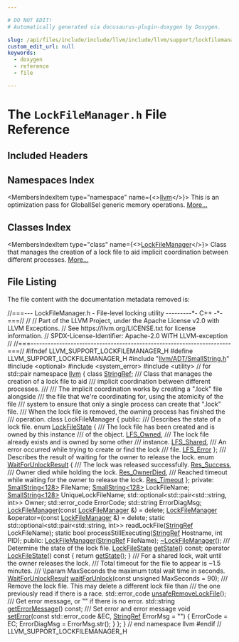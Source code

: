 ```yaml
---

# DO NOT EDIT!
# Automatically generated via docusaurus-plugin-doxygen by Doxygen.

slug: /api/files/include/include/llvm/include/llvm/support/lockfilemanager-h
custom_edit_url: null
keywords:
  - doxygen
  - reference
  - file

---
```





# The `LockFileManager.h` File Reference

<DoxygenPage pluginConfig={pluginConfig}>



## Included Headers

<IncludesList>
<IncludesListItem
  filePath="llvm/ADT/SmallString.h"
  permalink="/docs/api/files/include/include/llvm/include/llvm/adt/smallstring-h"
  isLocal="true" />
<IncludesListItem
  filePath="optional"
  permalink=""
  isLocal="false" />
<IncludesListItem
  filePath="system_error"
  permalink=""
  isLocal="false" />
<IncludesListItem
  filePath="utility"
  permalink=""
  isLocal="false" />
</IncludesList>

## Namespaces Index

<MembersIndex>

<MembersIndexItem
  type="namespace"
  name={<><a href="/docs/api/namespaces/llvm">llvm</a></>}>
This is an optimization pass for GlobalISel generic memory operations. <a href="/docs/api/namespaces/llvm/#details">More...</a>
</MembersIndexItem>

</MembersIndex>

## Classes Index

<MembersIndex>

<MembersIndexItem
  type="class"
  name={<><a href="/docs/api/classes/llvm/lockfilemanager">LockFileManager</a></>}>
Class that manages the creation of a lock file to aid implicit coordination between different processes. <a href="/docs/api/classes/llvm/lockfilemanager/#details">More...</a>
</MembersIndexItem>

</MembersIndex>


## File Listing

The file content with the documentation metadata removed is:

<ProgramListing>

<Link id="l00001" /><CodeLine lineNumber="1"><Highlight kind="comment">//===--- LockFileManager.h - File-level locking utility ---------&#42;- C++ -&#42;-===//</Highlight><Highlight kind="normal"></Highlight></CodeLine>
<Link id="l00002" /><CodeLine lineNumber="2"><Highlight kind="normal"></Highlight><Highlight kind="comment">//</Highlight><Highlight kind="normal"></Highlight></CodeLine>
<Link id="l00003" /><CodeLine lineNumber="3"><Highlight kind="normal"></Highlight><Highlight kind="comment">// Part of the LLVM Project, under the Apache License v2.0 with LLVM Exceptions.</Highlight><Highlight kind="normal"></Highlight></CodeLine>
<Link id="l00004" /><CodeLine lineNumber="4"><Highlight kind="normal"></Highlight><Highlight kind="comment">// See https://llvm.org/LICENSE.txt for license information.</Highlight><Highlight kind="normal"></Highlight></CodeLine>
<Link id="l00005" /><CodeLine lineNumber="5"><Highlight kind="normal"></Highlight><Highlight kind="comment">// SPDX-License-Identifier: Apache-2.0 WITH LLVM-exception</Highlight><Highlight kind="normal"></Highlight></CodeLine>
<Link id="l00006" /><CodeLine lineNumber="6"><Highlight kind="normal"></Highlight><Highlight kind="comment">//</Highlight><Highlight kind="normal"></Highlight></CodeLine>
<Link id="l00007" /><CodeLine lineNumber="7"><Highlight kind="normal"></Highlight><Highlight kind="comment">//===----------------------------------------------------------------------===//</Highlight><Highlight kind="normal"></Highlight></CodeLine>
<Link id="l00008" /><CodeLine lineNumber="8"><Highlight kind="normal"></Highlight><Highlight kind="preprocessor">#ifndef LLVM&#95;SUPPORT&#95;LOCKFILEMANAGER&#95;H</Highlight><Highlight kind="normal"></Highlight></CodeLine>
<Link id="l00009" /><CodeLine lineNumber="9"><Highlight kind="normal"></Highlight><Highlight kind="preprocessor">#define LLVM&#95;SUPPORT&#95;LOCKFILEMANAGER&#95;H</Highlight><Highlight kind="normal"></Highlight></CodeLine>
<Link id="l00010" /><CodeLine lineNumber="10"><Highlight kind="normal"></Highlight></CodeLine>
<Link id="l00011" /><CodeLine lineNumber="11"><Highlight kind="normal"></Highlight><Highlight kind="preprocessor">#include &quot;<a href="/docs/api/files/include/include/llvm/include/llvm/adt/smallstring-h">llvm/ADT/SmallString.h</a>&quot;</Highlight><Highlight kind="normal"></Highlight></CodeLine>
<Link id="l00012" /><CodeLine lineNumber="12"><Highlight kind="normal"></Highlight><Highlight kind="preprocessor">#include &lt;optional&gt;</Highlight><Highlight kind="normal"></Highlight></CodeLine>
<Link id="l00013" /><CodeLine lineNumber="13"><Highlight kind="normal"></Highlight><Highlight kind="preprocessor">#include &lt;system&#95;error&gt;</Highlight><Highlight kind="normal"></Highlight></CodeLine>
<Link id="l00014" /><CodeLine lineNumber="14"><Highlight kind="normal"></Highlight><Highlight kind="preprocessor">#include &lt;utility&gt;</Highlight><Highlight kind="normal"> </Highlight><Highlight kind="comment">// for std::pair</Highlight><Highlight kind="normal"></Highlight></CodeLine>
<Link id="l00015" /><CodeLine lineNumber="15"><Highlight kind="normal"></Highlight></CodeLine>
<Link id="l00016" /><CodeLine lineNumber="16"><Highlight kind="normal"></Highlight><Highlight kind="keyword">namespace </Highlight><Highlight kind="normal"><a href="/docs/api/namespaces/llvm">llvm</a> &#123;</Highlight></CodeLine>
<Link id="l00017" /><CodeLine lineNumber="17"><Highlight kind="normal"></Highlight><Highlight kind="keyword">class </Highlight><Highlight kind="normal"><a href="/docs/api/classes/llvm/stringref">StringRef</a>;</Highlight></CodeLine>
<Link id="l00018" /><CodeLine lineNumber="18"><Highlight kind="normal"></Highlight><Highlight kind="comment"></Highlight></CodeLine>
<Link id="l00019" /><CodeLine lineNumber="19"><Highlight kind="comment">/// Class that manages the creation of a lock file to aid</Highlight></CodeLine>
<Link id="l00020" /><CodeLine lineNumber="20"><Highlight kind="comment">/// implicit coordination between different processes.</Highlight></CodeLine>
<Link id="l00021" /><CodeLine lineNumber="21"><Highlight kind="comment">///</Highlight></CodeLine>
<Link id="l00022" /><CodeLine lineNumber="22"><Highlight kind="comment">/// The implicit coordination works by creating a &quot;.lock&quot; file alongside</Highlight></CodeLine>
<Link id="l00023" /><CodeLine lineNumber="23"><Highlight kind="comment">/// the file that we&#39;re coordinating for, using the atomicity of the file</Highlight></CodeLine>
<Link id="l00024" /><CodeLine lineNumber="24"><Highlight kind="comment">/// system to ensure that only a single process can create that &quot;.lock&quot; file.</Highlight></CodeLine>
<Link id="l00025" /><CodeLine lineNumber="25"><Highlight kind="comment">/// When the lock file is removed, the owning process has finished the</Highlight></CodeLine>
<Link id="l00026" /><CodeLine lineNumber="26"><Highlight kind="comment">/// operation.</Highlight><Highlight kind="normal"></Highlight></CodeLine>
<Link id="l00027" /><CodeLine lineNumber="27" lineLink="/docs/api/classes/llvm/lockfilemanager"><Highlight kind="normal"></Highlight><Highlight kind="keyword">class </Highlight><Highlight kind="normal">LockFileManager &#123;</Highlight></CodeLine>
<Link id="l00028" /><CodeLine lineNumber="28"><Highlight kind="normal"></Highlight><Highlight kind="keyword">public</Highlight><Highlight kind="normal">:</Highlight><Highlight kind="comment"></Highlight></CodeLine>
<Link id="l00029" /><CodeLine lineNumber="29"><Highlight kind="comment">  /// Describes the state of a lock file.</Highlight><Highlight kind="normal"></Highlight></CodeLine>
<Link id="l00030" /><CodeLine lineNumber="30" lineLink="/docs/api/classes/llvm/lockfilemanager/#a1fcefc1a8c747197b9ee8b5e99d732fc"><Highlight kind="normal">  </Highlight><Highlight kind="keyword">enum</Highlight><Highlight kind="normal"> <a href="/docs/api/classes/llvm/lockfilemanager/#a1fcefc1a8c747197b9ee8b5e99d732fc">LockFileState</a> &#123;</Highlight><Highlight kind="comment"></Highlight></CodeLine>
<Link id="l00031" /><CodeLine lineNumber="31"><Highlight kind="comment">    /// The lock file has been created and is owned by this instance</Highlight></CodeLine>
<Link id="l00032" /><CodeLine lineNumber="32"><Highlight kind="comment">    /// of the object.</Highlight><Highlight kind="normal"></Highlight></CodeLine>
<Link id="l00033" /><CodeLine lineNumber="33" lineLink="/docs/api/classes/llvm/lockfilemanager/#a1fcefc1a8c747197b9ee8b5e99d732fca78582d1ab0d9e0abbed2abbea232f529"><Highlight kind="normal">    <a href="/docs/api/classes/llvm/lockfilemanager/#a1fcefc1a8c747197b9ee8b5e99d732fca78582d1ab0d9e0abbed2abbea232f529">LFS&#95;Owned</a>,</Highlight><Highlight kind="comment"></Highlight></CodeLine>
<Link id="l00034" /><CodeLine lineNumber="34"><Highlight kind="comment">    /// The lock file already exists and is owned by some other</Highlight></CodeLine>
<Link id="l00035" /><CodeLine lineNumber="35"><Highlight kind="comment">    /// instance.</Highlight><Highlight kind="normal"></Highlight></CodeLine>
<Link id="l00036" /><CodeLine lineNumber="36" lineLink="/docs/api/classes/llvm/lockfilemanager/#a1fcefc1a8c747197b9ee8b5e99d732fcabfd64c399ca341b115a17cf25bf161a2"><Highlight kind="normal">    <a href="/docs/api/classes/llvm/lockfilemanager/#a1fcefc1a8c747197b9ee8b5e99d732fcabfd64c399ca341b115a17cf25bf161a2">LFS&#95;Shared</a>,</Highlight><Highlight kind="comment"></Highlight></CodeLine>
<Link id="l00037" /><CodeLine lineNumber="37"><Highlight kind="comment">    /// An error occurred while trying to create or find the lock</Highlight></CodeLine>
<Link id="l00038" /><CodeLine lineNumber="38"><Highlight kind="comment">    /// file.</Highlight><Highlight kind="normal"></Highlight></CodeLine>
<Link id="l00039" /><CodeLine lineNumber="39" lineLink="/docs/api/classes/llvm/lockfilemanager/#a1fcefc1a8c747197b9ee8b5e99d732fca5efdb4b665559526df56fb2634198440"><Highlight kind="normal">    <a href="/docs/api/classes/llvm/lockfilemanager/#a1fcefc1a8c747197b9ee8b5e99d732fca5efdb4b665559526df56fb2634198440">LFS&#95;Error</a></Highlight></CodeLine>
<Link id="l00040" /><CodeLine lineNumber="40"><Highlight kind="normal">  &#125;;</Highlight></CodeLine>
<Link id="l00041" /><CodeLine lineNumber="41"><Highlight kind="normal"></Highlight><Highlight kind="comment"></Highlight></CodeLine>
<Link id="l00042" /><CodeLine lineNumber="42"><Highlight kind="comment">  /// Describes the result of waiting for the owner to release the lock.</Highlight><Highlight kind="normal"></Highlight></CodeLine>
<Link id="l00043" /><CodeLine lineNumber="43" lineLink="/docs/api/classes/llvm/lockfilemanager/#a9973b06ec4b8e2f93a9308b85c1b8b30"><Highlight kind="normal">  </Highlight><Highlight kind="keyword">enum</Highlight><Highlight kind="normal"> <a href="/docs/api/classes/llvm/lockfilemanager/#a9973b06ec4b8e2f93a9308b85c1b8b30">WaitForUnlockResult</a> &#123;</Highlight><Highlight kind="comment"></Highlight></CodeLine>
<Link id="l00044" /><CodeLine lineNumber="44"><Highlight kind="comment">    /// The lock was released successfully.</Highlight><Highlight kind="normal"></Highlight></CodeLine>
<Link id="l00045" /><CodeLine lineNumber="45" lineLink="/docs/api/classes/llvm/lockfilemanager/#a9973b06ec4b8e2f93a9308b85c1b8b30a213a07aec4e7e7d016b3bd594daf9cc5"><Highlight kind="normal">    <a href="/docs/api/classes/llvm/lockfilemanager/#a9973b06ec4b8e2f93a9308b85c1b8b30a213a07aec4e7e7d016b3bd594daf9cc5">Res&#95;Success</a>,</Highlight><Highlight kind="comment"></Highlight></CodeLine>
<Link id="l00046" /><CodeLine lineNumber="46"><Highlight kind="comment">    /// Owner died while holding the lock.</Highlight><Highlight kind="normal"></Highlight></CodeLine>
<Link id="l00047" /><CodeLine lineNumber="47" lineLink="/docs/api/classes/llvm/lockfilemanager/#a9973b06ec4b8e2f93a9308b85c1b8b30ae933c5a1f2e505b61d59df1e3937adef"><Highlight kind="normal">    <a href="/docs/api/classes/llvm/lockfilemanager/#a9973b06ec4b8e2f93a9308b85c1b8b30ae933c5a1f2e505b61d59df1e3937adef">Res&#95;OwnerDied</a>,</Highlight><Highlight kind="comment"></Highlight></CodeLine>
<Link id="l00048" /><CodeLine lineNumber="48"><Highlight kind="comment">    /// Reached timeout while waiting for the owner to release the lock.</Highlight><Highlight kind="normal"></Highlight></CodeLine>
<Link id="l00049" /><CodeLine lineNumber="49" lineLink="/docs/api/classes/llvm/lockfilemanager/#a9973b06ec4b8e2f93a9308b85c1b8b30a2b00d68ed92fa7423fd1e18f31945d53"><Highlight kind="normal">    <a href="/docs/api/classes/llvm/lockfilemanager/#a9973b06ec4b8e2f93a9308b85c1b8b30a2b00d68ed92fa7423fd1e18f31945d53">Res&#95;Timeout</a></Highlight></CodeLine>
<Link id="l00050" /><CodeLine lineNumber="50"><Highlight kind="normal">  &#125;;</Highlight></CodeLine>
<Link id="l00051" /><CodeLine lineNumber="51"><Highlight kind="normal"></Highlight></CodeLine>
<Link id="l00052" /><CodeLine lineNumber="52"><Highlight kind="normal"></Highlight><Highlight kind="keyword">private</Highlight><Highlight kind="normal">:</Highlight></CodeLine>
<Link id="l00053" /><CodeLine lineNumber="53"><Highlight kind="normal">  <a href="/docs/api/classes/llvm/smallstring">SmallString&lt;128&gt;</a> FileName;</Highlight></CodeLine>
<Link id="l00054" /><CodeLine lineNumber="54"><Highlight kind="normal">  <a href="/docs/api/classes/llvm/smallstring">SmallString&lt;128&gt;</a> LockFileName;</Highlight></CodeLine>
<Link id="l00055" /><CodeLine lineNumber="55"><Highlight kind="normal">  <a href="/docs/api/classes/llvm/smallstring">SmallString&lt;128&gt;</a> UniqueLockFileName;</Highlight></CodeLine>
<Link id="l00056" /><CodeLine lineNumber="56"><Highlight kind="normal"></Highlight></CodeLine>
<Link id="l00057" /><CodeLine lineNumber="57"><Highlight kind="normal">  std::optional&lt;std::pair&lt;std::string, int&gt;&gt; Owner;</Highlight></CodeLine>
<Link id="l00058" /><CodeLine lineNumber="58"><Highlight kind="normal">  std::error&#95;code ErrorCode;</Highlight></CodeLine>
<Link id="l00059" /><CodeLine lineNumber="59"><Highlight kind="normal">  std::string ErrorDiagMsg;</Highlight></CodeLine>
<Link id="l00060" /><CodeLine lineNumber="60"><Highlight kind="normal"></Highlight></CodeLine>
<Link id="l00061" /><CodeLine lineNumber="61"><Highlight kind="normal">  <a href="/docs/api/classes/llvm/lockfilemanager">LockFileManager</a>(</Highlight><Highlight kind="keyword">const</Highlight><Highlight kind="normal"> <a href="/docs/api/classes/llvm/lockfilemanager">LockFileManager</a> &amp;) = </Highlight><Highlight kind="keyword">delete</Highlight><Highlight kind="normal">;</Highlight></CodeLine>
<Link id="l00062" /><CodeLine lineNumber="62"><Highlight kind="normal">  <a href="/docs/api/classes/llvm/lockfilemanager">LockFileManager</a> &amp;operator=(</Highlight><Highlight kind="keyword">const</Highlight><Highlight kind="normal"> <a href="/docs/api/classes/llvm/lockfilemanager">LockFileManager</a> &amp;) = </Highlight><Highlight kind="keyword">delete</Highlight><Highlight kind="normal">;</Highlight></CodeLine>
<Link id="l00063" /><CodeLine lineNumber="63"><Highlight kind="normal"></Highlight></CodeLine>
<Link id="l00064" /><CodeLine lineNumber="64"><Highlight kind="normal">  </Highlight><Highlight kind="keyword">static</Highlight><Highlight kind="normal"> std::optional&lt;std::pair&lt;std::string, int&gt;&gt;</Highlight></CodeLine>
<Link id="l00065" /><CodeLine lineNumber="65"><Highlight kind="normal">  readLockFile(<a href="/docs/api/classes/llvm/stringref">StringRef</a> LockFileName);</Highlight></CodeLine>
<Link id="l00066" /><CodeLine lineNumber="66"><Highlight kind="normal"></Highlight></CodeLine>
<Link id="l00067" /><CodeLine lineNumber="67"><Highlight kind="normal">  </Highlight><Highlight kind="keyword">static</Highlight><Highlight kind="normal"> </Highlight><Highlight kind="keywordtype">bool</Highlight><Highlight kind="normal"> processStillExecuting(<a href="/docs/api/classes/llvm/stringref">StringRef</a> Hostname, </Highlight><Highlight kind="keywordtype">int</Highlight><Highlight kind="normal"> PID);</Highlight></CodeLine>
<Link id="l00068" /><CodeLine lineNumber="68"><Highlight kind="normal"></Highlight></CodeLine>
<Link id="l00069" /><CodeLine lineNumber="69"><Highlight kind="normal"></Highlight><Highlight kind="keyword">public</Highlight><Highlight kind="normal">:</Highlight></CodeLine>
<Link id="l00070" /><CodeLine lineNumber="70"><Highlight kind="normal"></Highlight></CodeLine>
<Link id="l00071" /><CodeLine lineNumber="71"><Highlight kind="normal">  <a href="/docs/api/classes/llvm/lockfilemanager">LockFileManager</a>(<a href="/docs/api/classes/llvm/stringref">StringRef</a> FileName);</Highlight></CodeLine>
<Link id="l00072" /><CodeLine lineNumber="72"><Highlight kind="normal">  <a href="/docs/api/classes/llvm/lockfilemanager/#a12291e21b11c09c114c05a7225bb0812">~LockFileManager</a>();</Highlight></CodeLine>
<Link id="l00073" /><CodeLine lineNumber="73"><Highlight kind="normal"></Highlight><Highlight kind="comment"></Highlight></CodeLine>
<Link id="l00074" /><CodeLine lineNumber="74"><Highlight kind="comment">  /// Determine the state of the lock file.</Highlight><Highlight kind="normal"></Highlight></CodeLine>
<Link id="l00075" /><CodeLine lineNumber="75"><Highlight kind="normal">  <a href="/docs/api/classes/llvm/lockfilemanager/#a1fcefc1a8c747197b9ee8b5e99d732fc">LockFileState</a> <a href="/docs/api/classes/llvm/lockfilemanager/#ae2a81443bc8265b761544ed8d58cd391">getState</a>() </Highlight><Highlight kind="keyword">const</Highlight><Highlight kind="normal">;</Highlight></CodeLine>
<Link id="l00076" /><CodeLine lineNumber="76"><Highlight kind="normal"></Highlight></CodeLine>
<Link id="l00077" /><CodeLine lineNumber="77" lineLink="/docs/api/classes/llvm/lockfilemanager/#a2d524267ff5db7badda8ff1bfbe5a30f"><Highlight kind="normal">  </Highlight><Highlight kind="keyword">operator</Highlight><Highlight kind="normal"> <a href="/docs/api/classes/llvm/lockfilemanager/#a1fcefc1a8c747197b9ee8b5e99d732fc">LockFileState</a>()</Highlight><Highlight kind="keyword"> const </Highlight><Highlight kind="normal">&#123; </Highlight><Highlight kind="keywordflow">return</Highlight><Highlight kind="normal"> <a href="/docs/api/classes/llvm/lockfilemanager/#ae2a81443bc8265b761544ed8d58cd391">getState</a>(); &#125;</Highlight></CodeLine>
<Link id="l00078" /><CodeLine lineNumber="78"><Highlight kind="normal"></Highlight><Highlight kind="comment"></Highlight></CodeLine>
<Link id="l00079" /><CodeLine lineNumber="79"><Highlight kind="comment">  /// For a shared lock, wait until the owner releases the lock.</Highlight></CodeLine>
<Link id="l00080" /><CodeLine lineNumber="80"><Highlight kind="comment">  /// Total timeout for the file to appear is ~1.5 minutes.</Highlight></CodeLine>
<Link id="l00081" /><CodeLine lineNumber="81"><Highlight kind="comment">  /// \\param MaxSeconds the maximum total wait time in seconds.</Highlight><Highlight kind="normal"></Highlight></CodeLine>
<Link id="l00082" /><CodeLine lineNumber="82"><Highlight kind="normal">  <a href="/docs/api/classes/llvm/lockfilemanager/#a9973b06ec4b8e2f93a9308b85c1b8b30">WaitForUnlockResult</a> <a href="/docs/api/classes/llvm/lockfilemanager/#a8a975a4bfeea746f3269211bd72a02e2">waitForUnlock</a>(</Highlight><Highlight kind="keyword">const</Highlight><Highlight kind="normal"> </Highlight><Highlight kind="keywordtype">unsigned</Highlight><Highlight kind="normal"> MaxSeconds = 90);</Highlight></CodeLine>
<Link id="l00083" /><CodeLine lineNumber="83"><Highlight kind="normal"></Highlight><Highlight kind="comment"></Highlight></CodeLine>
<Link id="l00084" /><CodeLine lineNumber="84"><Highlight kind="comment">  /// Remove the lock file.  This may delete a different lock file than</Highlight></CodeLine>
<Link id="l00085" /><CodeLine lineNumber="85"><Highlight kind="comment">  /// the one previously read if there is a race.</Highlight><Highlight kind="normal"></Highlight></CodeLine>
<Link id="l00086" /><CodeLine lineNumber="86"><Highlight kind="normal">  std::error&#95;code <a href="/docs/api/classes/llvm/lockfilemanager/#a69275e764ccafbee027de7780fa72e4a">unsafeRemoveLockFile</a>();</Highlight></CodeLine>
<Link id="l00087" /><CodeLine lineNumber="87"><Highlight kind="normal"></Highlight><Highlight kind="comment"></Highlight></CodeLine>
<Link id="l00088" /><CodeLine lineNumber="88"><Highlight kind="comment">  /// Get error message, or &quot;&quot; if there is no error.</Highlight><Highlight kind="normal"></Highlight></CodeLine>
<Link id="l00089" /><CodeLine lineNumber="89"><Highlight kind="normal">  std::string <a href="/docs/api/classes/llvm/lockfilemanager/#a304e4ca0ae264c754c47af07ef4cfaa6">getErrorMessage</a>() </Highlight><Highlight kind="keyword">const</Highlight><Highlight kind="normal">;</Highlight></CodeLine>
<Link id="l00090" /><CodeLine lineNumber="90"><Highlight kind="normal"></Highlight><Highlight kind="comment"></Highlight></CodeLine>
<Link id="l00091" /><CodeLine lineNumber="91"><Highlight kind="comment">  /// Set error and error message</Highlight><Highlight kind="normal"></Highlight></CodeLine>
<Link id="l00092" /><CodeLine lineNumber="92" lineLink="/docs/api/classes/llvm/lockfilemanager/#a5c1d619b63ed612ce3102028fb6940af"><Highlight kind="normal">  </Highlight><Highlight kind="keywordtype">void</Highlight><Highlight kind="normal"> <a href="/docs/api/classes/llvm/lockfilemanager/#a5c1d619b63ed612ce3102028fb6940af">setError</a>(</Highlight><Highlight kind="keyword">const</Highlight><Highlight kind="normal"> std::error&#95;code &amp;EC, <a href="/docs/api/classes/llvm/stringref">StringRef</a> ErrorMsg = </Highlight><Highlight kind="stringliteral">&quot;&quot;</Highlight><Highlight kind="normal">) &#123;</Highlight></CodeLine>
<Link id="l00093" /><CodeLine lineNumber="93"><Highlight kind="normal">    ErrorCode = EC;</Highlight></CodeLine>
<Link id="l00094" /><CodeLine lineNumber="94"><Highlight kind="normal">    ErrorDiagMsg = ErrorMsg.str();</Highlight></CodeLine>
<Link id="l00095" /><CodeLine lineNumber="95"><Highlight kind="normal">  &#125;</Highlight></CodeLine>
<Link id="l00096" /><CodeLine lineNumber="96"><Highlight kind="normal">&#125;;</Highlight></CodeLine>
<Link id="l00097" /><CodeLine lineNumber="97"><Highlight kind="normal"></Highlight></CodeLine>
<Link id="l00098" /><CodeLine lineNumber="98"><Highlight kind="normal">&#125; </Highlight><Highlight kind="comment">// end namespace llvm</Highlight><Highlight kind="normal"></Highlight></CodeLine>
<Link id="l00099" /><CodeLine lineNumber="99"><Highlight kind="normal"></Highlight></CodeLine>
<Link id="l00100" /><CodeLine lineNumber="100"><Highlight kind="normal"></Highlight><Highlight kind="preprocessor">#endif </Highlight><Highlight kind="comment">// LLVM&#95;SUPPORT&#95;LOCKFILEMANAGER&#95;H</Highlight><Highlight kind="normal"></Highlight></CodeLine>

</ProgramListing>

</DoxygenPage>
